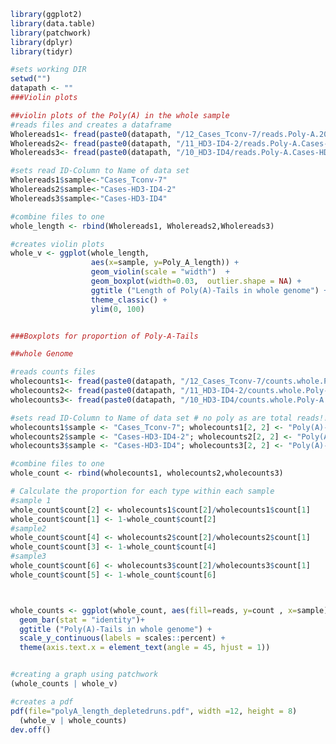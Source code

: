 
```{r} 


library(ggplot2)
library(data.table)
library(patchwork)
library(dplyr)
library(tidyr)

#sets working DIR
setwd("")
datapath <- ""
###Violin plots

##violin plots of the Poly(A) in the whole sample
#reads files and creates a dataframe
Wholereads1<- fread(paste0(datapath, "/12_Cases_Tconv-7/reads.Poly-A.20240911_1327_MN32174_FAZ54913_6b9afda9.txt"), col.names = c('readID', 'Poly_A_length'))
Wholereads2<- fread(paste0(datapath, "/11_HD3-ID4-2/reads.Poly-A.Cases-HD3-ID4-2.txt"), col.names = c('readID', 'Poly_A_length'))
Wholereads3<- fread(paste0(datapath, "/10_HD3-ID4/reads.Poly-A.Cases-HD3-ID4.txt"), col.names = c('readID', 'Poly_A_length'))

#sets read ID-Column to Name of data set
Wholereads1$sample<-"Cases_Tconv-7"
Wholereads2$sample<-"Cases-HD3-ID4-2"
Wholereads3$sample<-"Cases-HD3-ID4"

#combine files to one 
whole_length <- rbind(Wholereads1, Wholereads2,Wholereads3)

#creates violin plots
whole_v <- ggplot(whole_length, 
                  aes(x=sample, y=Poly_A_length)) + 
                  geom_violin(scale = "width")  + 
                  geom_boxplot(width=0.03,  outlier.shape = NA) + 
                  ggtitle ("Length of Poly(A)-Tails in whole genome") + 
                  theme_classic() +
                  ylim(0, 100)


###Boxplots for proportion of Poly-A-Tails

##whole Genome

#reads counts files
wholecounts1<- fread(paste0(datapath, "/12_Cases_Tconv-7/counts.whole.Poly-A.20240911_1327_MN32174_FAZ54913_6b9afda9.txt"), col.names = c('count', 'reads'))
wholecounts2<- fread(paste0(datapath, "/11_HD3-ID4-2/counts.whole.Poly-A.HD3-ID4-2.txt"), col.names = c('count', 'reads'))
wholecounts3<- fread(paste0(datapath, "/10_HD3-ID4/counts.whole.Poly-A.Cases-HD3-ID-4.txt"), col.names = c('count', 'reads'))

#sets read ID-Column to Name of data set # no poly as are total reads!!!!
wholecounts1$sample <- "Cases_Tconv-7"; wholecounts1[2, 2] <- "Poly(A)-Tail detected"; wholecounts1[1, 2] <- "no Poly(A)-Tail"
wholecounts2$sample <- "Cases-HD3-ID4-2"; wholecounts2[2, 2] <- "Poly(A)-Tail detected"; wholecounts2[1, 2] <- "no Poly(A)-Tail"
wholecounts3$sample <- "Cases-HD3-ID4"; wholecounts3[2, 2] <- "Poly(A)-Tail detected"; wholecounts3[1, 2] <- "no Poly(A)-Tail"

#combine files to one 
whole_count <- rbind(wholecounts1, wholecounts2,wholecounts3)

# Calculate the proportion for each type within each sample
#sample 1
whole_count$count[2] <- wholecounts1$count[2]/wholecounts1$count[1]
whole_count$count[1] <- 1-whole_count$count[2]
#sample2
whole_count$count[4] <- wholecounts2$count[2]/wholecounts2$count[1]
whole_count$count[3] <- 1-whole_count$count[4]
#sample3
whole_count$count[6] <- wholecounts3$count[2]/wholecounts3$count[1]
whole_count$count[5] <- 1-whole_count$count[6]



whole_counts <- ggplot(whole_count, aes(fill=reads, y=count , x=sample)) + 
  geom_bar(stat = "identity")+
  ggtitle ("Poly(A)-Tails in whole genome") +
  scale_y_continuous(labels = scales::percent) +
  theme(axis.text.x = element_text(angle = 45, hjust = 1))


#creating a graph using patchwork
(whole_counts | whole_v)

#creates a pdf
pdf(file="polyA_length_depletedruns.pdf", width =12, height = 8) 
  (whole_v | whole_counts)
dev.off()
 

``` 
